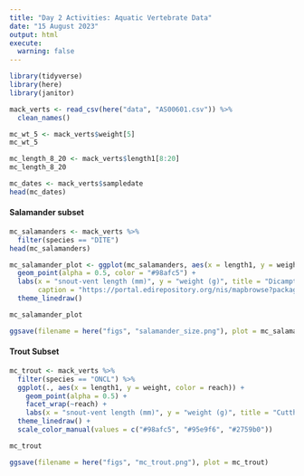 ```yaml
---
title: "Day 2 Activities: Aquatic Vertebrate Data"
date: "15 August 2023"
output: html
execute: 
  warning: false
---
```


```r
library(tidyverse)
library(here)
library(janitor)
```

```r
mack_verts <- read_csv(here("data", "AS00601.csv")) %>%
  clean_names()
```

```r
mc_wt_5 <- mack_verts$weight[5]
mc_wt_5

mc_length_8_20 <- mack_verts$length1[8:20]
mc_length_8_20

mc_dates <- mack_verts$sampledate
head(mc_dates)
```

#### Salamander subset

```r
mc_salamanders <- mack_verts %>%
  filter(species == "DITE")
head(mc_salamanders)
```

```r
mc_salamander_plot <- ggplot(mc_salamanders, aes(x = length1, y = weight)) +
  geom_point(alpha = 0.5, color = "#98afc5") +
  labs(x = "snout-vent length (mm)", y = "weight (g)", title = "Dicamptodon tenebrosus snout-vent length vs weight",
       caption = "https://portal.edirepository.org/nis/mapbrowse?packageid=knb-lter-and.4027.14") +
  theme_linedraw()

mc_salamander_plot
```

```r
ggsave(filename = here("figs", "salamander_size.png"), plot = mc_salamander_plot)
```

#### Trout Subset

```r
mc_trout <- mack_verts %>%
  filter(species == "ONCL") %>%
  ggplot(., aes(x = length1, y = weight, color = reach)) +
    geom_point(alpha = 0.5) +
    facet_wrap(~reach) +
    labs(x = "snout-vent length (mm)", y = "weight (g)", title = "Cutthroat Trout snout-vent length vs weight", caption = "https://portal.edirepository.org/nis/mapbrowse?packageid=knb-lter-and.4027.14", color = "Reach") +
  theme_linedraw() +
  scale_color_manual(values = c("#98afc5", "#95e9f6", "#2759b0"))

mc_trout
```

```r
ggsave(filename = here("figs", "mc_trout.png"), plot = mc_trout)
```

